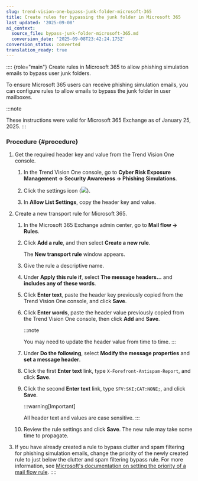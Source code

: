 ```yaml
---
slug: trend-vision-one-bypass-junk-folder-microsoft-365
title: Create rules for bypassing the junk folder in Microsoft 365
last_updated: '2025-09-08'
ai_context:
  source_file: bypass-junk-folder-microsoft-365.md
  conversion_date: '2025-09-08T23:42:24.175Z'
conversion_status: converted
translation_ready: true
---
```


:::: {role="main"}
Create rules in Microsoft 365 to allow phishing simulation emails to bypass user junk folders.

To ensure Microsoft 365 users can receive phishing simulation emails, you can configure rules to allow emails to bypass the junk folder in user mailboxes.

:::note

These instructions were valid for Microsoft 365 Exchange as of January 25, 2025.
:::

### Procedure {#procedure}

1.  Get the required header key and value from the Trend Vision One console.

    1.  In the Trend Vision One console, go to **Cyber Risk Exposure Management → Security Awareness → Phishing Simulations**.

    2.  Click the settings icon (![](/images/gear_icon=fc9a51ad-35af-4fe3-92c6-5e41b2dfc5d9.webp)).

    3.  In **Allow List Settings**, copy the header key and value.

2.  Create a new transport rule for Microsoft 365.

    1.  In the Microsoft 365 Exchange admin center, go to **Mail flow → Rules**.

    2.  Click **Add a rule**, and then select **Create a new rule**.

        The **New transport rule** window appears.

    3.  Give the rule a descriptive name.

    4.  Under **Apply this rule if**, select **The message headers...** and **includes any of these words**.

    5.  Click **Enter text**, paste the header key previously copied from the Trend Vision One console, and click **Save**.

    6.  Click **Enter words**, paste the header value previously copied from the Trend Vision One console, then click **Add** and **Save**.

        :::note

        You may need to update the header value from time to time.
        :::

    7.  Under **Do the following**, select **Modify the message properties** and **set a message header**.

    8.  Click the first **Enter text** link, type `X-Forefront-Antispam-Report`, and click **Save**.

    9.  Click the second **Enter text** link, type `SFV:SKI;CAT:NONE;`, and click **Save**.

        :::warning[Important]

        All header text and values are case sensitive.
        :::

    10. Review the rule settings and click **Save**. The new rule may take some time to propagate.

3.  If you have already created a rule to bypass clutter and spam filtering for phishing simulation emails, change the priority of the newly created rule to just below the clutter and spam filtering bypass rule. For more information, see [Microsoft's documentation on setting the priority of a mail flow rule](https://learn.microsoft.com/en-us/exchange/security-and-compliance/mail-flow-rules/manage-mail-flow-rules).
::::
